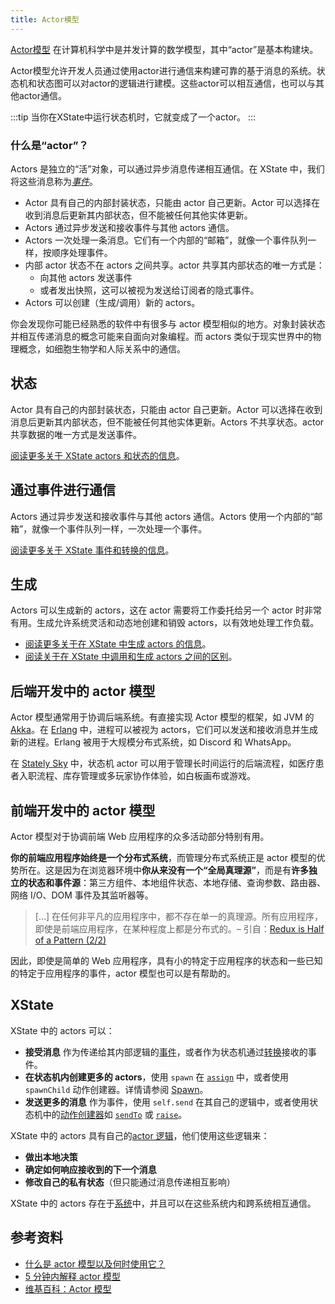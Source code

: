 ```yaml
---
title: Actor模型
---
```


[Actor模型](https://en.wikipedia.org/wiki/Actor_model) 在计算机科学中是并发计算的数学模型，其中“actor”是基本构建块。

Actor模型允许开发人员通过使用actor进行通信来构建可靠的基于消息的系统。状态机和状态图可以对actor的逻辑进行建模。这些actor可以相互通信，也可以与其他actor通信。

:::tip
当你在XState中运行状态机时，它就变成了一个actor。
:::

### 什么是“actor”？

Actors 是独立的“活”对象，可以通过异步消息传递相互通信。在 XState 中，我们将这些消息称为[_事件_](transitions.mdx)。

- Actor 具有自己的内部封装状态，只能由 actor 自己更新。Actor 可以选择在收到消息后更新其内部状态，但不能被任何其他实体更新。
- Actors 通过异步发送和接收事件与其他 actors 通信。
- Actors 一次处理一条消息。它们有一个内部的“邮箱”，就像一个事件队列一样，按顺序处理事件。
- 内部 actor 状态不在 actors 之间共享。actor 共享其内部状态的唯一方式是：
  - 向其他 actors 发送事件
  - 或者发出快照，这可以被视为发送给订阅者的隐式事件。
- Actors 可以创建（生成/调用）新的 actors。

你会发现你可能已经熟悉的软件中有很多与 actor 模型相似的地方。对象封装状态并相互传递消息的概念可能来自面向对象编程。而 actors 类似于现实世界中的物理概念，如细胞生物学和人际关系中的通信。

## 状态

Actor 具有自己的内部封装状态，只能由 actor 自己更新。Actor 可以选择在收到消息后更新其内部状态，但不能被任何其他实体更新。Actors 不共享状态。actor 共享数据的唯一方式是发送事件。

[阅读更多关于 XState actors 和状态的信息](actors.mdx)。

## 通过事件进行通信

Actors 通过异步发送和接收事件与其他 actors 通信。Actors 使用一个内部的“邮箱”，就像一个事件队列一样，一次处理一个事件。

[阅读更多关于 XState 事件和转换的信息](transitions.mdx)。

## 生成

Actors 可以生成新的 actors，这在 actor 需要将工作委托给另一个 actor 时非常有用。生成允许系统灵活和动态地创建和销毁 actors，以有效地处理工作负载。

- [阅读更多关于在 XState 中生成 actors 的信息](spawn.mdx)。
- [阅读关于在 XState 中调用和生成 actors 之间的区别](actors.mdx#invoking-and-spawning-actors)。

## 后端开发中的 actor 模型

Actor 模型通常用于协调后端系统。有直接实现 Actor 模型的框架，如 JVM 的 [Akka](https://doc.akka.io/docs/akka/current/typed/guide/introduction.html)。在 [Erlang](https://www.erlang.org/docs) 中，进程可以被视为 actors，它们可以发送和接收消息并生成新的进程。Erlang 被用于大规模分布式系统，如 Discord 和 WhatsApp。

在 [Stately Sky](./stately-sky-getting-started) 中，状态机 actor 可以用于管理长时间运行的后端流程，如医疗患者入职流程、库存管理或多玩家协作体验，如白板画布或游戏。

## 前端开发中的 actor 模型

Actor 模型对于协调前端 Web 应用程序的众多活动部分特别有用。

**你的前端应用程序始终是一个分布式系统**，而管理分布式系统正是 actor 模型的优势所在。这是因为在浏览器环境中**你从来没有一个“全局真理源”**，而是有**许多独立的状态和事件源**：第三方组件、本地组件状态、本地存储、查询参数、路由器、网络 I/O、DOM 事件及其监听器等。

> […] 在任何非平凡的应用程序中，都不存在单一的真理源。所有应用程序，即使是前端应用程序，在某种程度上都是分布式的。– 引自：[Redux is Half of a Pattern (2/2)](https://dev.to/davidkpiano/redux-is-half-of-a-pattern-2-2-4jo3)

因此，即使是简单的 Web 应用程序，具有小的特定于应用程序的状态和一些已知的特定于应用程序的事件，actor 模型也可以是有帮助的。

## XState

XState 中的 actors 可以：
- **接受消息** 作为传递给其内部逻辑的[事件](/docs/transitions/#event-objects)，或者作为状态机通过[转换](transitions.mdx)接收的事件。
- **在状态机内创建更多的 actors**，使用 `spawn` 在 [`assign`](/docs/actions/#assign-action) 中，或者使用 `spawnChild` 动作创建器。详情请参阅 [Spawn](spawn.mdx)。
- **发送更多的消息** 作为事件，使用 `self.send` 在其自己的逻辑中，或者使用状态机中的[动作创建器](actions.mdx)如 [`sendTo`](/docs/actions/#send-to-action) 或 [`raise`](/docs/actions/#raise-action)。

XState 中的 actors 具有自己的[actor 逻辑](/docs/actors/#actor-logic)，他们使用这些逻辑来：
- **做出本地决策**
- **确定如何响应接收到的下一个消息**
- **修改自己的私有状态**（但只能通过消息传递相互影响）

XState 中的 actors 存在于[系统](system.mdx)中，并且可以在这些系统内和跨系统相互通信。

## 参考资料

- [什么是 actor 模型以及何时使用它？](/blog/what-is-the-actor-model)
- [5 分钟内解释 actor 模型](https://www.youtube.com/watch?v=ELwEdb_pD0k)
- [维基百科：Actor 模型](https://en.wikipedia.org/wiki/Actor_model)
